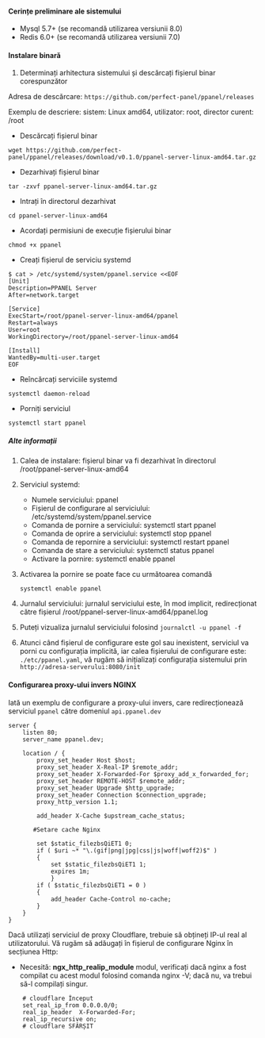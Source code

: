 #### Cerințe preliminare ale sistemului

- Mysql 5.7+ (se recomandă utilizarea versiunii 8.0)
- Redis 6.0+ (se recomandă utilizarea versiunii 7.0)

#### Instalare binară

1. Determinați arhitectura sistemului și descărcați fișierul binar corespunzător

Adresa de descărcare: `https://github.com/perfect-panel/ppanel/releases`

Exemplu de descriere: sistem: Linux amd64, utilizator: root, director curent: /root

- Descărcați fișierul binar

```shell
wget https://github.com/perfect-panel/ppanel/releases/download/v0.1.0/ppanel-server-linux-amd64.tar.gz
```

- Dezarhivați fișierul binar

```shell
tar -zxvf ppanel-server-linux-amd64.tar.gz
```

- Intrați în directorul dezarhivat

```shell
cd ppanel-server-linux-amd64
```

- Acordați permisiuni de execuție fișierului binar

```shell
chmod +x ppanel
```

- Creați fișierul de serviciu systemd

```shell
$ cat > /etc/systemd/system/ppanel.service <<EOF
[Unit]
Description=PPANEL Server
After=network.target

[Service]
ExecStart=/root/ppanel-server-linux-amd64/ppanel
Restart=always
User=root
WorkingDirectory=/root/ppanel-server-linux-amd64

[Install]
WantedBy=multi-user.target
EOF
```

- Reîncărcați serviciile systemd

```shell
systemctl daemon-reload
```

- Porniți serviciul

```shell
systemctl start ppanel
```

##### Alte informații

1. Calea de instalare: fișierul binar va fi dezarhivat în directorul /root/ppanel-server-linux-amd64

2. Serviciul systemd:

   - Numele serviciului: ppanel
   - Fișierul de configurare al serviciului: /etc/systemd/system/ppanel.service
   - Comanda de pornire a serviciului: systemctl start ppanel
   - Comanda de oprire a serviciului: systemctl stop ppanel
   - Comanda de repornire a serviciului: systemctl restart ppanel
   - Comanda de stare a serviciului: systemctl status ppanel
   - Activare la pornire: systemctl enable ppanel

3. Activarea la pornire se poate face cu următoarea comandă

   ```shell
   systemctl enable ppanel
   ```

4. Jurnalul serviciului: jurnalul serviciului este, în mod implicit, redirecționat către fișierul /root/ppanel-server-linux-amd64/ppanel.log

5. Puteți vizualiza jurnalul serviciului folosind `journalctl -u ppanel -f`

6. Atunci când fișierul de configurare este gol sau inexistent, serviciul va porni cu configurația implicită, iar calea fișierului de configurare este: `./etc/ppanel.yaml`,
   vă rugăm să inițializați configurația sistemului prin `http://adresa-serverului:8080/init`

#### Configurarea proxy-ului invers NGINX

Iată un exemplu de configurare a proxy-ului invers, care redirecționează serviciul `ppanel` către domeniul `api.ppanel.dev`

```nginx
server {
    listen 80;
    server_name ppanel.dev;

    location / {
        proxy_set_header Host $host;
        proxy_set_header X-Real-IP $remote_addr;
        proxy_set_header X-Forwarded-For $proxy_add_x_forwarded_for;
        proxy_set_header REMOTE-HOST $remote_addr;
        proxy_set_header Upgrade $http_upgrade;
        proxy_set_header Connection $connection_upgrade;
        proxy_http_version 1.1;

        add_header X-Cache $upstream_cache_status;

       #Setare cache Nginx

        set $static_filezbsQiET1 0;
        if ( $uri ~* "\.(gif|png|jpg|css|js|woff|woff2)$" )
        {
            set $static_filezbsQiET1 1;
            expires 1m;
            }
        if ( $static_filezbsQiET1 = 0 )
        {
            add_header Cache-Control no-cache;
        }
    }
}
```

Dacă utilizați serviciul de proxy Cloudflare, trebuie să obțineți IP-ul real al utilizatorului. Vă rugăm să adăugați în fișierul de configurare Nginx în secțiunea Http:

- Necesită: **ngx_http_realip_module** modul, verificați dacă nginx a fost compilat cu acest modul folosind comanda nginx -V; dacă nu, va trebui să-l compilați singur.

```nginx
    # cloudflare Început
    set_real_ip_from 0.0.0.0/0;
    real_ip_header  X-Forwarded-For;
    real_ip_recursive on;
    # cloudflare SFÂRȘIT
```



<Giscus />
